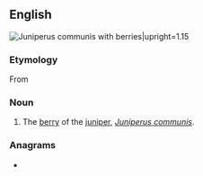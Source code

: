 {{also|ábhal}}
==English==
[[File:Juniperus communis at Valjala on 2005-08-11.jpg|right|thumb|''Juniperus communis'' with berries|upright=1.15]]
{{wikipedia|Juniperus communis}}
{{wikispecies|Juniperus communis}}

===Etymology===
From {{der|en|ar|أَبْهَل}}

===Noun===
{{en-noun}}

# The [[berry]] of the [[juniper]], ''[[Juniperus communis]]''.

===Anagrams===
* {{anagrams|en|a=aabhl|Blaha|Halab}}